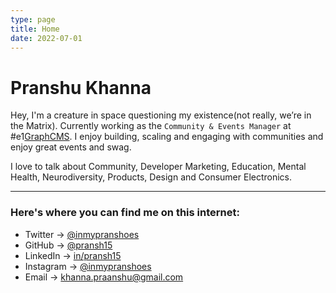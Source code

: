 ```yaml
---
type: page
title: Home
date: 2022-07-01
---
```


# Pranshu Khanna

Hey, I'm a creature in space questioning my existence(not really, we’re in the Matrix). Currently working as the `Community & Events Manager` at #e1[GraphCMS](https://graphcms.com). I enjoy building, scaling and engaging with communities and enjoy great events and swag.

I love to talk about Community, Developer Marketing, Education, Mental Health, Neurodiversity, Products, Design and Consumer Electronics.

---

### Here's where you can find me on this internet:

- Twitter → [@inmypranshoes](https://twitter.com/inmypranshoes)
- GitHub → [@pransh15](https://github.com/pransh15)
- LinkedIn → [in/pransh15](https://linkedin.com/in/pransh15)
- Instagram → [@inmypranshoes](https://instagram.com/inmypranshoes)
- Email → khanna.praanshu@gmail.com
